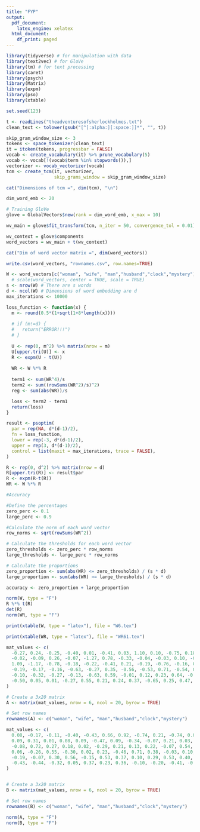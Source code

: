 ---
title: "FYP"
output:
  pdf_document:
    latex_engine: xelatex
  html_document:
    df_print: paged
---

```{r message=FALSE}
library(tidyverse) # for manipulation with data
library(text2vec) # for GloVe
library(tm) # for text processing
library(caret)
library(psych)
library(Matrix)
library(expm)
library(pso)
library(xtable)

set.seed(123)

t <- readLines("theadventuresofsherlockholmes.txt")
clean_text <- tolower(gsub("[^[:alpha:][:space:]]*", "", t))
```

```{r}
skip_gram_window_size <- 3
tokens <- space_tokenizer(clean_text)
it = itoken(tokens, progressbar = FALSE)
vocab <- create_vocabulary(it) %>% prune_vocabulary(5)
vocab <- vocab[!(vocab$term %in% stopwords()),]
vectorizer <- vocab_vectorizer(vocab)
tcm <- create_tcm(it, vectorizer, 
                  skip_grams_window = skip_gram_window_size)

cat("Dimensions of tcm =", dim(tcm), "\n")
```

```{r}
dim_word_emb <- 20

# Training GloVe
glove = GlobalVectors$new(rank = dim_word_emb, x_max = 10)

wv_main = glove$fit_transform(tcm, n_iter = 50, convergence_tol = 0.01)

wv_context = glove$components
word_vectors = wv_main + t(wv_context)

cat("Dim of word vector matrix =", dim(word_vectors))
```

```{r}
write.csv(word_vectors, "rownames.csv", row.names=TRUE)
```

```{r}
W <- word_vectors[c("woman", "wife", "man","husband","clock","mystery") , ]
  # scale(word_vectors, center = TRUE, scale = TRUE)
s <- nrow(W) # There are s words
d <- ncol(W) # Dimensions of word embedding are d
max_iterations <- 10000

loss_function <- function(x) {
  m <- round(0.5*(1+sqrt(1+8*length(x))))
  
  # if (m!=d) {
  #   return("ERROR!!!")
  # }
  
  U <- rep(0, m^2) %>% matrix(nrow = m)
  U[upper.tri(U)] <- x
  R <- expm(U - t(U))
  
  WR <- W %*% R
  
  term1 <- sum(WR^4)/s
  term2 <- sum((rowSums(WR^2)/s)^2)
  reg <- sum(abs(WR))/s

  loss <- term2 - term1
  return(loss)
}

result <- psoptim(
  par = rep(NA, d*(d-1)/2),
  fn = loss_function,
  lower = rep(-3, d*(d-1)/2),
  upper = rep(3, d*(d-1)/2),
  control = list(maxit = max_iterations, trace = FALSE),
)

R <- rep(0, d^2) %>% matrix(nrow = d)
R[upper.tri(R)] <- result$par
R <- expm(R-t(R))
WR <- W %*% R

```

```{r}
#Accuracy

#Define the percentages
zero_perc <- 0.1
large_perc <- 0.9

#Calculate the norm of each word vector
row_norms <- sqrt(rowSums(WR^2))

# Calculate the thresholds for each word vector
zero_thresholds <- zero_perc * row_norms
large_thresholds <- large_perc * row_norms

# Calculate the proportions
zero_proportion <- sum(abs(WR) <= zero_thresholds) / (s * d)
large_proportion <- sum(abs(WR) >= large_thresholds) / (s * d)

accuracy <- zero_proportion + large_proportion

```

```{r}
norm(W, type = "F")
R %*% t(R)
det(R)
norm(WR, type = "F")
```

```{r}
print(xtable(W, type = "latex"), file = "W6.tex")
```

```{r}
print(xtable(WR, type = "latex"), file = "WR61.tex")
```

```{r}
mat_values <- c(
  -0.27, 0.24, -0.25, -0.40, 0.01, -0.41, 0.03, 1.10, 0.10, -0.75, 0.18, -0.22, -0.56, 0.15, 0.14, -0.60, -0.34, -0.20, 0.70, 1.09,
  -0.02, -0.09, 0.26, -0.07, -1.27, 0.78, -0.33, -0.04, -0.03, 0.10, -0.44, -0.25, -0.31, -0.80, 0.34, 0.81, -0.55, -0.32, 0.67, 0.28,
  1.09, -1.17, -0.78, -0.18, -0.22, -0.41, 0.21, -0.19, -0.76, -0.16, 0.04, 0.64, -0.16, -0.99, 0.40, 0.09, -0.04, -0.84, 0.41, 0.11,
  -0.19, -0.17, -0.16, -0.63, -0.27, 0.35, -0.56, -0.53, 0.71, -0.54, 0.32, -0.40, 0.01, 0.38, -0.56, -0.20, 0.83, -0.41, -0.22, -0.37,
  -0.10, -0.32, -0.27, -0.13, -0.63, 0.59, -0.01, 0.12, 0.23, 0.64, -0.18, -0.41, -0.19, 0.17, 0.31, -0.41, 0.23, -0.90, 0.00, -0.32,
  -0.50, 0.05, 0.01, -0.27, 0.55, 0.21, 0.24, 0.37, -0.65, 0.25, 0.47, -0.13, 0.73, 0.06, -0.03, -0.64, 0.32, 0.43, 0.17, -0.04
)

# Create a 3x20 matrix
A <- matrix(mat_values, nrow = 6, ncol = 20, byrow = TRUE)

# Set row names
rownames(A) <- c("woman", "wife", "man","husband","clock","mystery")
```

```{r}
mat_values <- c(
  0.08, -0.17, -0.11, -0.40, -0.43, 0.66, 0.92, -0.74, 0.21, -0.74, 0.03, 0.61, 0.14, 0.23, -1.06, -0.21, 0.54, -0.27, 0.05, 0.44,
  0.09, 0.31, 0.01, 0.08, 0.09, -0.47, 0.09, -0.34, -0.07, 0.21, 0.03, 0.25, 0.34, -0.15, -0.07, -0.11, 0.38, -0.25, -2.04, -0.16,
  -0.08, 0.72, 0.27, 0.18, 0.02, -0.29, 0.21, 0.13, 0.22, -0.07, 0.54, -0.10, 2.18, -0.12, -0.07, -0.25, -0.29, -0.72, -0.04, -0.12,
  0.06, -0.26, 0.55, -0.30, 0.02, 0.23, -0.46, 0.71, 0.38, -0.03, 0.10, -0.09, -0.13, -0.34, -0.40, -0.72, -0.00, 1.27, -0.13, 0.15,
  -0.19, -0.07, 0.30, 0.56, -0.15, 0.53, 0.37, 0.10, 0.29, 0.53, 0.40, 0.22, 0.07, -0.13, 0.39, -0.87, -0.06, 0.30, -0.63, -0.24,
  -0.43, -0.44, -0.32, 0.05, 0.37, 0.23, 0.36, -0.10, -0.20, -0.41, -0.38, 0.63, -0.01, 0.30, 0.25, 0.22, -0.48, 0.50, 0.64, -0.44
)


# Create a 3x20 matrix
B <- matrix(mat_values, nrow = 6, ncol = 20, byrow = TRUE)

# Set row names
rownames(B) <- c("woman", "wife", "man","husband","clock","mystery")
```

```{r}
norm(A, type = "F")
norm(B, type = "F")
```